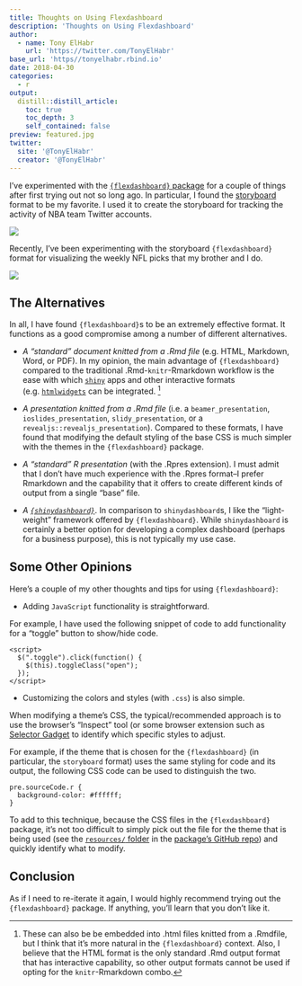 ```yaml
---
title: Thoughts on Using Flexdashboard
description: 'Thoughts on Using Flexdashboard'
author:
  - name: Tony ElHabr
    url: 'https://twitter.com/TonyElHabr'
base_url: 'https//tonyelhabr.rbind.io'
date: 2018-04-30
categories:
  - r
output: 
  distill::distill_article:
    toc: true
    toc_depth: 3
    self_contained: false
preview: featured.jpg
twitter:
  site: '@TonyElHabr'
  creator: '@TonyElHabr'
---
```


I've experimented with the [`{flexdashboard}` package](https://rmarkdown.rstudio.com/flexdashboard/) for a couple of things after first trying out not so long ago. In particular, I found the [storyboard](https://rmarkdown.rstudio.com/flexdashboard/using.html#storyboards) format to be my favorite. I used it to create the storyboard for tracking the activity of NBA team Twitter accounts.

![](viz_unigram_cnts_facet.png)

Recently, I've been experimenting with the storyboard `{flexdashboard}` format for visualizing the weekly NFL picks that my brother and I do.

![](nfl-picks.png)

## The Alternatives

In all, I have found `{flexdashboard}`s to be an extremely effective format. It functions as a good compromise among a number of different alternatives.

-   *A "standard" document knitted from a .Rmd file* (e.g. HTML, Markdown, Word, or PDF). In my opinion, the main advantage of `{flexdashboard}` compared to the traditional .Rmd-`knitr`-Rmarkdown workflow is the ease with which [`shiny`](https://shiny.rstudio.com/) apps and other interactive formats (e.g. [`htmlwidgets`](https://www.htmlwidgets.org/) can be integrated. [^1]

-   *A presentation knitted from a .Rmd file* (i.e. a `beamer_presentation`, `ioslides_presentation`, `slidy_presentation`, or a `revealjs::revealjs_presentation`). Compared to these formats, I have found that modifying the default styling of the base CSS is much simpler with the themes in the `{flexdashboard}` package.

-   *A "standard" R presentation* (with the .Rpres extension). I must admit that I don't have much experience with the .Rpres format--I prefer Rmarkdown and the capability that it offers to create different kinds of output from a single "base" file.

-   *A [`{shinydashboard}`](https://rstudio.github.io/shinydashboard/)*. In comparison to `shinydashboard`s, I like the "light-weight" framework offered by `{flexdashboard}`. While `shinydashboard` is certainly a better option for developing a complex dashboard (perhaps for a business purpose), this is not typically my use case.

[^1]: These can also be be embedded into .html files knitted from a .Rmdfile, but I think that it's more natural in the `{flexdashboard}` context. Also, I believe that the HTML format is the only standard .Rmd output format that has interactive capability, so other output formats cannot be used if opting for the `knitr`-Rmarkdown combo.

## Some Other Opinions

Here's a couple of my other thoughts and tips for using `{flexdashboard}`:

-   Adding `JavaScript` functionality is straightforward.

For example, I have used the following snippet of code to add functionality for a "toggle" button to show/hide code.

    <script>
      $(".toggle").click(function() {
        $(this).toggleClass("open");
      });
    </script>

-   Customizing the colors and styles (with `.css`) is also simple.

When modifying a theme's CSS, the typical/recommended approach is to use the browser's "Inspect" tool (or some browser extension such as [Selector Gadget](http://selectorgadget.com/) to identify which specific styles to adjust.

For example, if the theme that is chosen for the `{flexdashboard}` (in particular, the `storyboard` format) uses the same styling for code and its output, the following CSS code can be used to distinguish the two.

    pre.sourceCode.r {
      background-color: #ffffff;
    }

To add to this technique, because the CSS files in the `{flexdashboard}` package, it's not too difficult to simply pick out the file for the theme that is being used (see the [`resources/` folder](https://github.com/rstudio/flexdashboard/blob/master/inst/rmarkdown/templates/flex_dashboard/resources/) in the [package's GitHub repo](https://github.com/rstudio/flexdashboard)) and quickly identify what to modify.

## Conclusion

As if I need to re-iterate it again, I would highly recommend trying out the `{flexdashboard}` package. If anything, you'll learn that you don't like it.

